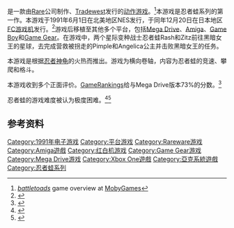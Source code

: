 {{NoteTA
| G1=Games
}}

{{vgname|忍者蛙|ja=バトルトード|en=Battletoads}}是一款由[[Rare|Rare]]公司制作、[[Tradewest|Tradewest]]发行的[[动作游戏|动作游戏]]。<ref name="mobygames">[http://www.mobygames.com/game/battletoads ''battletoads''] {{Wayback|url=http://www.mobygames.com/game/battletoads |date=20210117141447 }} game overview at [[MobyGames|MobyGames]]</ref>本游戏是忍者蛙系列的第一作。本游戏于1991年6月1日在北美地区NES发行，于同年12月20日在日本地区[[紅白機|FC游戏机]]发行。<ref name="gamefaqs">{{cite web| url = http://www.gamefaqs.com/nes/587125-battletoads/data| title = Release information| publisher = [[GameFAQs|GameFAQs]]| date = | accessdate = 2015-07-24| archive-date = 2017-01-16| archive-url = https://web.archive.org/web/20170116200206/http://www.gamefaqs.com/nes/587125-battletoads/data| dead-url = no}}</ref>游戏后移植至其他多个平台，包括[[Mega_Drive|Mega Drive]]、[[Amiga|Amiga]]、[[Game_Boy|Game Boy]]和[[Game_Gear|Game Gear]]。在游戏中，两个星际变种战士忍者蛙Rash和Zitz前往黑暗女王的星球，去完成营救被拐走的Pimple和Angelica公主并击败黑暗女王的任务。

本游戏是根据[[忍者神龟|忍者神龟]]的火热而推出。游戏为横向卷轴，内容为忍者蛙的竞速、攀爬和格斗。

本游戏收到多个正面评价。[[GameRankings|GameRankings]]给与Mega Drive版本73%的分数。<ref name="GR">{{cite web|title=Battletoads aggregate score (Mega Drive)|url=http://www.gamerankings.com/genesis/586053-battletoads/index.html|publisher=GameRankings|accessdate=13 September 2015|archive-date=2019-12-09|archive-url=https://web.archive.org/web/20191209015000/https://www.gamerankings.com/genesis/586053-battletoads/index.html|dead-url=no}}</ref>

忍者蛙的游戏难度被认为极度困难。<ref>{{cite web|first=Levi|last=Buchanan|url=http://retro.ign.com/articles/944/944561p1.html|title=Battletoads Retrospective|publisher=IGN|date=13 January 2009|accessdate=21 February 2009|archive-date=2012-08-19|archive-url=https://web.archive.org/web/20120819021625/http://retro.ign.com/articles/944/944561p1.html|dead-url=no}}</ref><ref>{{cite web |last=O'Brien |first=Jack |url=http://www.cracked.com/blog/7-dick-moves-everyone-pulled-in-classic-video-games/ |title=7 Dick Moves Everyone Pulled in Classic Video Games |publisher=Cracked.com |date= |accessdate=20 December 2013 |archive-date=2020-11-12 |archive-url=https://web.archive.org/web/20201112031344/https://www.cracked.com/blog/7-dick-moves-everyone-pulled-in-classic-video-games/ |dead-url=no }}</ref>

== 参考资料 ==
{{Reflist}}

{{忍者蛙}}
{{Rare}}

{{DEFAULTSORT:Battletoads}}
[[Category:1991年电子游戏|Category:1991年电子游戏]]
[[Category:平台游戏|Category:平台游戏]]
[[Category:Rareware游戏|Category:Rareware游戏]]
[[Category:Amiga遊戲|Category:Amiga遊戲]]
[[Category:红白机游戏|Category:红白机游戏]]
[[Category:Game_Gear游戏|Category:Game Gear游戏]]
[[Category:Mega_Drive游戏|Category:Mega Drive游戏]]
[[Category:Xbox_One遊戲|Category:Xbox One遊戲]]
[[Category:亞克系統遊戲|Category:亞克系統遊戲]]
[[Category:忍者蛙系列|Category:忍者蛙系列]]

{{platform-videogame-stub}}